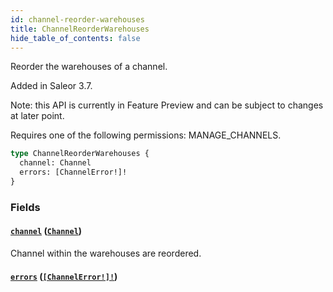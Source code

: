 ```yaml
---
id: channel-reorder-warehouses
title: ChannelReorderWarehouses
hide_table_of_contents: false
---
```


Reorder the warehouses of a channel.

Added in Saleor 3.7.

Note: this API is currently in Feature Preview and can be subject to changes at later point.

Requires one of the following permissions: MANAGE_CHANNELS.

```graphql
type ChannelReorderWarehouses {
  channel: Channel
  errors: [ChannelError!]!
}
```

### Fields

#### [`channel`](#) ([`Channel`](../../../developer/api-reference/objects/channel))

Channel within the warehouses are reordered.

#### [`errors`](#) ([`[ChannelError!]!`](../../../developer/api-reference/objects/channel-error))
